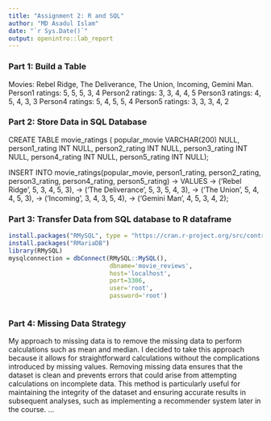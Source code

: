 ```yaml
---
title: "Assignment 2: R and SQL"
author: "MD Asadul Islam"
date: "`r Sys.Date()`"
output: openintro::lab_report
---
```


### Part 1: Build a Table

Movies: Rebel Ridge, The Deliverance, The Union, Incoming, Gemini Man.
Person1 ratings: 5, 5, 5, 3, 4
Person2 ratings: 3, 3, 4, 4, 5
Person3 ratings: 4, 5, 4, 3, 3
Person4 ratings: 5, 4, 5, 5, 4
Person5 ratings: 3, 3, 3, 4, 2

### Part 2: Store Data in SQL Database

CREATE TABLE movie_ratings ( popular_movie VARCHAR(200) NULL, person1_rating INT NULL, person2_rating INT NULL, person3_rating INT NULL, person4_rating INT NULL, person5_rating INT NULL);

INSERT INTO movie_ratings(popular_movie, person1_rating, person2_rating, person3_rating, person4_rating, person5_rating) 
    -> VALUES
    -> ('Rebel Ridge', 5, 3, 4, 5, 3), 
    -> ('The Deliverance', 5, 3, 5, 4, 3), 
    -> ('The Union', 5, 4, 4, 5, 3), 
    -> ('Incoming', 3, 4, 3, 5, 4), 
    -> ('Gemini Man', 4, 5, 3, 4, 2);


### Part 3: Transfer Data from SQL database to R dataframe

```r
install.packages("RMySQL", type = "https://cran.r-project.org/src/contrib/RMySQL_0.10.28.tar.gz")
install.packages("RMariaDB")
library(RMySQL)
mysqlconnection = dbConnect(RMySQL::MySQL(),
                            dbname='movie_reviews',
                            host='localhost',
                            port=3306,
                            user='root',
                            password='root')



```

### Part 4: Missing Data Strategy

My approach to missing data is to remove the missing data to perform calculations such as mean and median. I decided to take this approach because it allows for straightforward calculations without the complications introduced by missing values. Removing missing data ensures that the dataset is clean and prevents errors that could arise from attempting calculations on incomplete data. This method is particularly useful for maintaining the integrity of the dataset and ensuring accurate results in subsequent analyses, such as implementing a recommender system later in the course.
...

